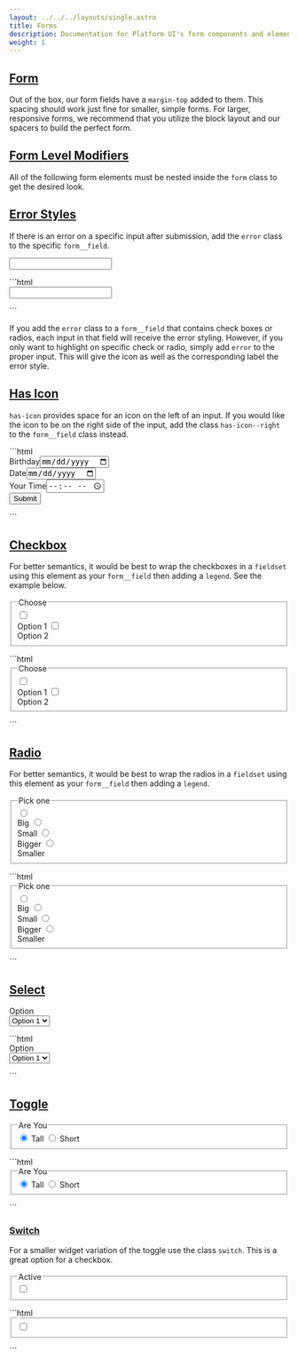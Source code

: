 ```yaml
---
layout: ../../../layouts/single.astro
title: Forms
description: Documentation for Platform UI's form components and elements.
weight: 1
---
```


## [Form](#form)

Out of the box, our form fields have a `margin-top` added to them. This spacing should work just fine for smaller, simple forms. For larger,
responsive forms, we recommend that you utilize the block layout and our spacers to build the perfect form.

## [Form Level Modifiers](#form-level-modifiers)

<Modifiers>
<Modifiersrow 
  modifier="form--fancy"
  behavior="Adds placeholder/label animation." 
/>
<Modifiersrow 
  modifier="form--bordered"
  behavior="Adds input borders." 
/>
<Modifiersrow 
  modifier="form--rounded"
  behavior="Adds circular borders to inputs." 
/>
<Modifiersrow 
  modifier="form--light"
  behavior="Changes form to white including labels and placeholders." 
/>
</Modifiers>

All of the following form elements must be nested inside the `form` class to get the desired look.

## [Error Styles](#error-styles)

If there is an error on a specific input after submission, add the `error` class to the specific `form__field`. 

<Codedemo>
<form class="form my-4">
  <div class="form__field error">
    <input type="text"/>
  </div>
</form>
</Codedemo>

<Codemarkup>
```html
<form class="form">
  <div class="form__field error">
    <input type="text"/>
  </div>
</form>
```
</Codemarkup>

If you add the `error` class to a `form__field` that contains check boxes or radios, each input in that field will receive the error styling. However, if you only want to highlight on specific check or radio, simply add `error` to the proper input. This will give the icon as well as the corresponding label the error style.

## [Has Icon](#has-icon)

`has-icon` provides space for an icon on the left of an input. If you would like the icon to be on the right side of the input, add the class `has-icon--right` to the `form__field` class instead.



<Codemarkup>
```html
<form action="" class="form block-container tablet-up-3 laptop-up-4 desktop-up-6 blocks mb-3 p-2">
  <div class="block">
    <label for="dob-g" class="form__field has-icon--right">Birthday<input id="dob-g" type="date"/><i class="pi-calendar background--white"></i></label>
  </div>
  <div class="block">
    <label for="date-g" class="form__field has-icon">Date<input id="date-g" type="date"/><i class="pi-calendar text--med-blue background--white"></i></label>
  </div>
  <div class="block">
    <label for="time-g" class="form__field has-icon--right">Your Time<input id="time-g" type="time" placeholder="10:00 AM"/><i class="pi-clock"></i></label>
  </div>
  <div class="block">
    <div class="form__field form__button-group">
      <button class="button button--lg">Submit</button>
    </div>
  </div>
</form>
```
</Codemarkup>

## [Checkbox](#checkbox)

For better semantics, it would be best to wrap the checkboxes in a `fieldset` using this element as your `form__field` then adding a `legend`. See the example below.

<Codedemo>
<form class="form block-container">
  <div class="block block-5">
    <fieldset class="form__field">
      <legend>Choose</legend>
        <input id="choose-this-one" type="checkbox"/>
        <label for="choose-this-one"><div class="input-icons"><i class="pi-circle pi-lg"></i><i class="pi-check pi-heavy"></i></div>Option 1</label>
        <input id="choose-that-one" type="checkbox"/>
        <label for="choose-that-one"><div class="input-icons"><i class="pi-circle pi-lg"></i><i class="pi-check pi-heavy"></i></div>Option 2</label>   
    </fieldset>
  </div>
</form>
</Codedemo>

<Codemarkup>
```html
<form class="form block-container">
  <div class="block block-5">
    <fieldset class="form__field">
      <legend>Choose</legend>
        <input id="choose-this-one" type="checkbox"/>
        <label for="choose-this-one">
          <div class="input-icons">
            <i class="pi-circle pi-lg"></i>
            <i class="pi-check pi-heavy"></i>
          </div>
          Option 1
        </label>
        <input id="choose-that-one" type="checkbox"/>
        <label for="choose-that-one">
          <div class="input-icons">
            <i class="pi-circle pi-lg"></i>
            <i class="pi-check pi-heavy"></i>
          </div>
          Option 2
        </label>   
    </fieldset>
  </div>
</form>
```
</Codemarkup>


## [Radio](#radio)

For better semantics, it would be best to wrap the radios in a `fieldset` using this element as your `form__field` then adding a `legend`. 

<Codedemo>
<form action="" class="form block-container">
  <div class="block block-4">
    <fieldset class="form__field">
      <legend>Pick one</legend>
      <div class="form__option-group">
        <input id="choose-big" type="radio" name="choose-one"/>
        <label for="choose-big"><div class="input-icons"><i class="pi-circle pi-lg"></i><i class="pi-circle-solid"></i></div>Big</label>
        <input id="choose-small" type="radio" name="choose-one"/>
        <label for="choose-small"><div class="input-icons"><i class="pi-circle pi-lg"></i><i class="pi-circle-solid"></i></div>Small</label>
        <input id="choose-bigger" type="radio" name="choose-one"/>
        <label for="choose-bigger"><div class="input-icons"><i class="pi-circle pi-lg"></i><i class="pi-circle-solid"></i></div>Bigger</label>
        <input id="choose-smaller" type="radio" name="choose-one"/>
        <label for="choose-smaller"><div class="input-icons"><i class="pi-circle pi-lg"></i><i class="pi-circle-solid"></i></div>Smaller</label>
      </div>
    </fieldset>
  </div>
</form>
</Codedemo>


<Codemarkup>
```html
<form action="" class="form block-container">
  <div class="block block-4">
    <fieldset class="form__field">
      <legend>Pick one</legend>
      <div class="form__option-group">
        <input id="choose-big" type="radio" name="choose-one"/>
        <label for="choose-big">
          <div class="input-icons">
            <i class="pi-circle pi-lg"></i>
            <i class="pi-circle-solid"></i>
          </div>
          Big
        </label>
        <input id="choose-small" type="radio" name="choose-one"/>
        <label for="choose-small">
          <div class="input-icons">
            <i class="pi-circle pi-lg"></i>
            <i class="pi-circle-solid"></i>
          </div>
          Small
        </label>
        <input id="choose-bigger" type="radio" name="choose-one"/>
        <label for="choose-bigger">
          <div class="input-icons">
            <i class="pi-circle pi-lg"></i>
            <i class="pi-circle-solid"></i>
          </div>
          Bigger
        </label>
        <input id="choose-smaller" type="radio" name="choose-one"/>
        <label for="choose-smaller">
          <div class="input-icons">
            <i class="pi-circle pi-lg"></i>
            <i class="pi-circle-solid"></i>
          </div>
          Smaller
        </label>
      </div>
    </fieldset>
  </div>
</form>
```
</Codemarkup>


## [Select](#select)


<Codedemo>
<form action="" class="form block-container">
  <div class="block block-4">
    <label for="Option" class="form__field">Option<div class="form__select-wrapper"><select name="Option Select" id="Option"><option value="Option1">Option 1</option><option value="Option2">Option 2</option></select></div></label>
  </div>
</form>
</Codedemo>


<Codemarkup>
```html
<form action="" class="form block-container">
  <div class="block block-4">
    <label for="option" class="form__field">Option
      <div class="form__select-wrapper">
        <select name="Option Select" id="option">
          <option value="Option1">Option 1</option>
          <option value="Option2">Option 2</option>
        </select>
      </div>
    </label>
  </div>
</form>
```
</Codemarkup>

## [Toggle](#toggle)

<Codedemo>
<form class="form">
  <div class="block-container">
    <fieldset class="form__field block-4">
      <legend>Are You</legend>
      <div class="toggle">
        <input id="Tall-2" type="radio" checked name="height"/>
        <label for="Tall-2">
          <i class="pi-check pi-heavy"></i> Tall
        </label>
        <input id="Short-2" type="radio" name="height"/>
        <label for="Short-2">
          <i class="pi-check pi-heavy"></i> Short
        </label>
      </div>
    </fieldset>
  </div>
</form>
</Codedemo>

<Codemarkup>
```html
  <form class="form">
    <div class="block-container">
      <fieldset class="form__field block-4">
        <legend>Are You</legend>
        <div class="toggle">
          <input id="Tall-2" type="radio" checked name="height"/>
          <label for="Tall-2">
            <i class="pi-check pi-heavy"></i> Tall
          </label>
          <input id="Short-2" type="radio" name="height"/>
          <label for="Short-2">
            <i class="pi-check pi-heavy"></i> Short
          </label>
        </div>
      </fieldset>
    </div>
  </form>
```
</Codemarkup>

### [Switch](#switch)
 
For a smaller widget variation of the toggle use the class `switch`. This is a great option for a checkbox. 


<Codedemo>
<form class="form">
  <div class="block-container">
    <fieldset class="form__field block-4">
      <legend>Active</legend>
      <div class="switch">
        <input id="active" type="checkbox" name="active"/>
        <label for="active">
        </label>
      </div>
    </fieldset>
  </div>
</form>
</Codedemo>

<Codemarkup>
```html
  <form class="form">
    <div class="block-container">
      <fieldset class="form__field block-4">
        <legend></legend>
        <div class="toggle-small">
          <input id="active" type="checkbox" name="active"/>
          <label for="active">
          </label>
        </div>
      </fieldset>
    </div>
  </form>
```
</Codemarkup>